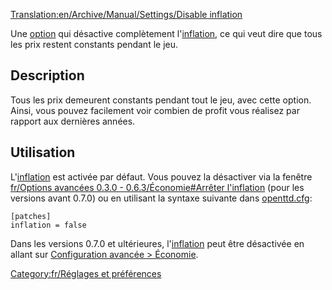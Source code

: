 [[Translation:en/Archive/Manual/Settings/Disable inflation]]


Une [[fr/Archive/Manual/Settings/Options avancées|option]] qui désactive complètement l'[[fr/Archive/Manual/Settings/Inflation|inflation]], ce qui veut dire que tous les prix restent constants pendant le jeu.


== Description ==
Tous les prix demeurent constants pendant tout le jeu, avec cette option. Ainsi, vous pouvez facilement voir combien de profit vous réalisez par rapport aux dernières années.


== Utilisation ==
L'[[fr/Archive/Manual/Settings/Inflation|inflation]] est activée par défaut. Vous pouvez la désactiver via la fenêtre [[fr/Options avancées 0.3.0 - 0.6.3/Économie#Arrêter l'inflation]] (pour les versions avant 0.7.0) ou en utilisant la syntaxe suivante dans [[fr/openttd.cfg|openttd.cfg]]:
<pre>[patches]
inflation = false</pre>

Dans les versions 0.7.0 et ultérieures, l'[[fr/Archive/Manual/Settings/Inflation|inflation]] peut être désactivée en allant sur [[fr/Archive/Manual/Settings/Options Avancées/Économie#Inflation|Configuration avancée > Économie]].

[[Category:fr/Réglages et préférences]]